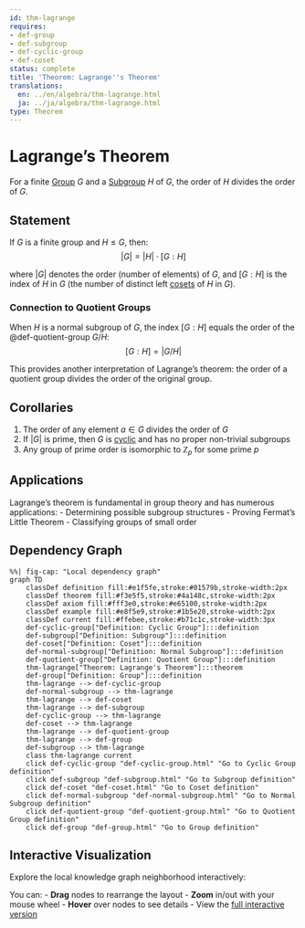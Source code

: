 ```yaml
---
id: thm-lagrange
requires:
- def-group
- def-subgroup
- def-cyclic-group
- def-coset
status: complete
title: 'Theorem: Lagrange''s Theorem'
translations:
  en: ../en/algebra/thm-lagrange.html
  ja: ../ja/algebra/thm-lagrange.html
type: Theorem
---
```


# Lagrange's Theorem {#thm-lagrange}

For a finite [Group](def-group.qmd) $G$ and a [Subgroup](def-subgroup.qmd) $H$ of $G$, the order of $H$ divides the order of $G$.

## Statement

If $G$ is a finite group and $H \leq G$, then:
$$|G| = |H| \cdot [G:H]$$

where $|G|$ denotes the order (number of elements) of $G$, and $[G:H]$ is the index of $H$ in $G$ (the number of distinct left [cosets](def-coset.qmd) of $H$ in $G$).

### Connection to Quotient Groups

When $H$ is a normal subgroup of $G$, the index $[G:H]$ equals the order of the @def-quotient-group $G/H$:
$$[G:H] = |G/H|$$

This provides another interpretation of Lagrange's theorem: the order of a quotient group divides the order of the original group.

## Corollaries

1. The order of any element $a \in G$ divides the order of $G$
2. If $|G|$ is prime, then $G$ is [cyclic](def-cyclic-group.qmd) and has no proper non-trivial subgroups
3. Any group of prime order is isomorphic to $\mathbb{Z}_p$ for some prime $p$

## Applications

Lagrange's theorem is fundamental in group theory and has numerous applications:
- Determining possible subgroup structures
- Proving Fermat's Little Theorem
- Classifying groups of small order

## Dependency Graph

```mermaid
%%| fig-cap: "Local dependency graph"
graph TD
    classDef definition fill:#e1f5fe,stroke:#01579b,stroke-width:2px
    classDef theorem fill:#f3e5f5,stroke:#4a148c,stroke-width:2px
    classDef axiom fill:#fff3e0,stroke:#e65100,stroke-width:2px
    classDef example fill:#e8f5e9,stroke:#1b5e20,stroke-width:2px
    classDef current fill:#ffebee,stroke:#b71c1c,stroke-width:3px
    def-cyclic-group["Definition: Cyclic Group"]:::definition
    def-subgroup["Definition: Subgroup"]:::definition
    def-coset["Definition: Coset"]:::definition
    def-normal-subgroup["Definition: Normal Subgroup"]:::definition
    def-quotient-group["Definition: Quotient Group"]:::definition
    thm-lagrange["Theorem: Lagrange's Theorem"]:::theorem
    def-group["Definition: Group"]:::definition
    thm-lagrange --> def-cyclic-group
    def-normal-subgroup --> thm-lagrange
    thm-lagrange --> def-coset
    thm-lagrange --> def-subgroup
    def-cyclic-group --> thm-lagrange
    def-coset --> thm-lagrange
    thm-lagrange --> def-quotient-group
    thm-lagrange --> def-group
    def-subgroup --> thm-lagrange
    class thm-lagrange current
    click def-cyclic-group "def-cyclic-group.html" "Go to Cyclic Group definition"
    click def-subgroup "def-subgroup.html" "Go to Subgroup definition"
    click def-coset "def-coset.html" "Go to Coset definition"
    click def-normal-subgroup "def-normal-subgroup.html" "Go to Normal Subgroup definition"
    click def-quotient-group "def-quotient-group.html" "Go to Quotient Group definition"
    click def-group "def-group.html" "Go to Group definition"
```

## Interactive Visualization

Explore the local knowledge graph neighborhood interactively:

::: {.graph-viz data-id="thm-lagrange" data-width="700" data-height="500"}
:::

You can:
- **Drag** nodes to rearrange the layout
- **Zoom** in/out with your mouse wheel
- **Hover** over nodes to see details
- View the [full interactive version](../../output/interactive/thm-lagrange.html){target="_blank"}
